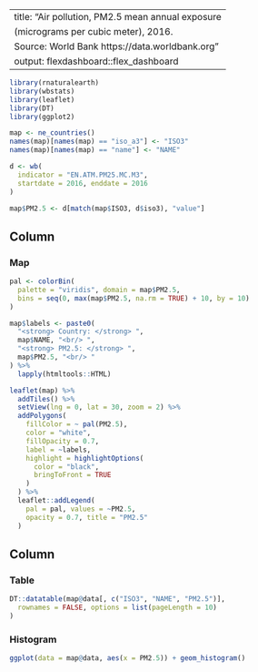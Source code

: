 --
title: "Air pollution, PM2.5 mean annual exposure
  (micrograms per cubic meter), 2016.
  Source: World Bank https://data.worldbank.org"
output: flexdashboard::flex_dashboard
---

```r
library(rnaturalearth)
library(wbstats)
library(leaflet)
library(DT)
library(ggplot2)

map <- ne_countries()
names(map)[names(map) == "iso_a3"] <- "ISO3"
names(map)[names(map) == "name"] <- "NAME"

d <- wb(
  indicator = "EN.ATM.PM25.MC.M3",
  startdate = 2016, enddate = 2016
)

map$PM2.5 <- d[match(map$ISO3, d$iso3), "value"]
```
  
  
Column {data-width=600}
-------------------------------------

### Map


```r
pal <- colorBin(
  palette = "viridis", domain = map$PM2.5,
  bins = seq(0, max(map$PM2.5, na.rm = TRUE) + 10, by = 10)
)

map$labels <- paste0(
  "<strong> Country: </strong> ",
  map$NAME, "<br/> ",
  "<strong> PM2.5: </strong> ",
  map$PM2.5, "<br/> "
) %>%
  lapply(htmltools::HTML)

leaflet(map) %>%
  addTiles() %>%
  setView(lng = 0, lat = 30, zoom = 2) %>%
  addPolygons(
    fillColor = ~ pal(PM2.5),
    color = "white",
    fillOpacity = 0.7,
    label = ~labels,
    highlight = highlightOptions(
      color = "black",
      bringToFront = TRUE
    )
  ) %>%
  leaflet::addLegend(
    pal = pal, values = ~PM2.5,
    opacity = 0.7, title = "PM2.5"
  )
```
   

Column {data-width=400}
-------------------------------------

### Table


```r
DT::datatable(map@data[, c("ISO3", "NAME", "PM2.5")],
  rownames = FALSE, options = list(pageLength = 10)
)
```   

### Histogram


```r
ggplot(data = map@data, aes(x = PM2.5)) + geom_histogram()
```